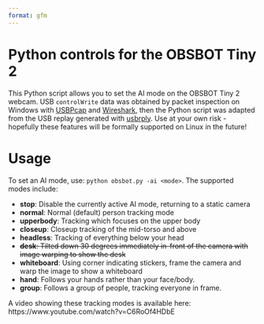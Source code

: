 ```yaml
---
format: gfm
---
```


<!-- README.md is generated from README.qmd. Please edit that file -->

# Python controls for the OBSBOT Tiny 2

<!-- badges: start -->
<!-- badges: end -->

This Python script allows you to set the AI mode on the OBSBOT Tiny 2 webcam. USB `controlWrite` data was obtained by packet inspection on Windows with [USBPcap](https://github.com/desowin/usbpcap) and [Wireshark](https://gitlab.com/wireshark/wireshark), then the Python script was adapted from the USB replay generated with [usbrply](https://github.com/JohnDMcMaster/usbrply). Use at your own risk - hopefully these features will be formally supported on Linux in the future!

# Usage

To set an AI mode, use: `python obsbot.py -ai <mode>`. The supported modes include:

* **stop**: Disable the currently active AI mode, returning to a static camera
* **normal**: Normal (default) person tracking mode
* **upperbody**: Tracking which focuses on the upper body
* **closeup**: Closeup tracking of the mid-torso and above
* **headless**: Tracking of everything below your head
* ~~**desk**: Tilted down 30 degrees immediately in-front of the camera with image warping to show the desk~~
* **whiteboard**: Using corner indicating stickers, frame the camera and warp the image to show a whiteboard
* **hand**: Follows your hands rather than your face/body.
* **group**: Follows a group of people, tracking everyone in frame.

A video showing these tracking modes is available here: https://www.youtube.com/watch?v=C6RoOf4HDbE